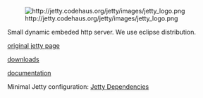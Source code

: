 [[File:http://jetty.codehaus.org/jetty/images/jetty_logo.png]]

Small dynamic embeded http server. We use eclipse distribution.  

[http://jetty.codehaus.org/jetty/ original jetty page]

[http://docs.codehaus.org/display/JETTY/Downloading+Jetty downloads]


[http://wiki.eclipse.org/Jetty/ documentation]

Minimal Jetty configuration: [http://wiki.eclipse.org/Jetty/Reference/Dependencies Jetty Dependencies]